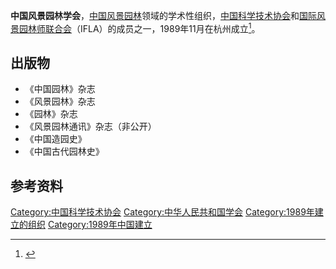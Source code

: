 {{infobox Organization
|name             = 中国风景园林学会<br />Chinese Society of Landscape Architecture
|abbreviation     = CHSLA
|formation        = 1989年11月
|type             = 学术组织
|status           = 学会
|headquarters     = [[北京|北京]]
|location         = <!-- 组织所在地 -->
|region_served    = [[中国大陆|中国大陆]]
|membership       = <!-- 成员资格（如：个人成员，团体成员等） -->
|language         = [[中文|中文]]
|leader_title     = 理事长
|leader_name      = 陈晓丽
|parent_organization = [[中国科学技术协会|中国科学技术协会]]
|affiliations     = <!-- 附属或分支组织 -->
|website          = [http://www.chsla.org.cn/ www.chsla.org.cn]
}}
'''中国风景园林学会'''，[[中国|中国]][[风景园林|风景园林]]领域的学术性组织，[[中国科学技术协会|中国科学技术协会]]和[[国际风景园林师联合会|国际风景园林师联合会]]（IFLA）的成员之一，1989年11月在杭州成立<ref>{{cite web|url=http://www.chsla.org.cn/xhjj.htm|title=学会简介|author=中国风景园林学会网站|accessdate=2011-03-22|deadurl=yes|archiveurl=https://web.archive.org/web/20110807105720/http://www.chsla.org.cn/xhjj.htm|archivedate=2011-08-07}}</ref>。

==出版物==
*《中国园林》杂志
*《风景园林》杂志
*《园林》杂志
*《风景园林通讯》杂志（非公开）
*《中国造园史》
*《中国古代园林史》

==参考资料==
{{Reflist}}
{{Authority control}}
[[Category:中国科学技术协会|Category:中国科学技术协会]]
[[Category:中华人民共和国学会|Category:中华人民共和国学会]]
[[Category:1989年建立的组织|Category:1989年建立的组织]]
[[Category:1989年中国建立|Category:1989年中国建立]]